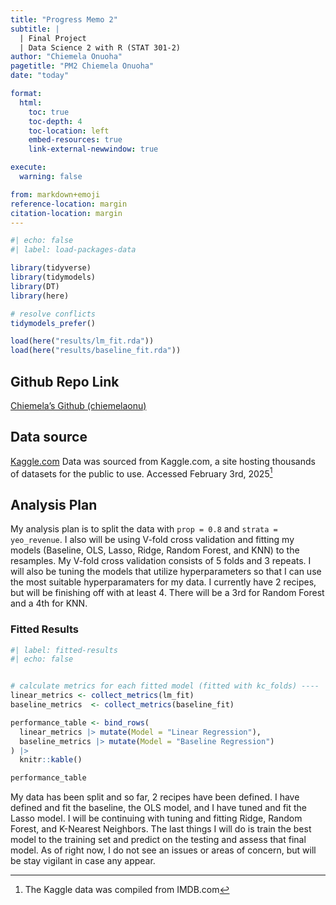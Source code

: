 ```yaml
---
title: "Progress Memo 2"
subtitle: |
  | Final Project 
  | Data Science 2 with R (STAT 301-2)
author: "Chiemela Onuoha"
pagetitle: "PM2 Chiemela Onuoha"
date: "today"

format:
  html:
    toc: true
    toc-depth: 4
    toc-location: left
    embed-resources: true
    link-external-newwindow: true

execute:
  warning: false

from: markdown+emoji
reference-location: margin
citation-location: margin
---
```



```r
#| echo: false
#| label: load-packages-data

library(tidyverse)
library(tidymodels)
library(DT)
library(here)

# resolve conflicts
tidymodels_prefer()

load(here("results/lm_fit.rda"))
load(here("results/baseline_fit.rda"))
```

::: {.callout-tip icon=false}

## Github Repo Link

[Chiemela's Github (chiemelaonu)](https://github.com/stat301-2-2025-winter/final-project-2-chiemelaonu.git)

:::

## Data source

[Kaggle.com](https://www.kaggle.com/datasets/ashpalsingh1525/imdb-movies-dataset/data)
Data was sourced from Kaggle.com, a site hosting thousands of datasets for the public to use. Accessed February 3rd, 2025^[The Kaggle data was compiled from IMDB.com]

## Analysis Plan
My analysis plan is to split the data with `prop = 0.8` and `strata = yeo_revenue`. I also will be using V-fold cross validation and fitting my models (Baseline, OLS, Lasso, Ridge, Random Forest, and KNN) to the resamples. My V-fold cross validation consists of 5 folds and 3 repeats. I will also be tuning the models that utilize hyperparameters so that I can use the most suitable hyperparamaters for my data. I currently have 2 recipes, but will be finishing off with at least 4. There will be a 3rd for Random Forest and a 4th for KNN.

### Fitted Results
```r
#| label: fitted-results
#| echo: false


# calculate metrics for each fitted model (fitted with kc_folds) ----
linear_metrics <- collect_metrics(lm_fit)
baseline_metrics  <- collect_metrics(baseline_fit)

performance_table <- bind_rows(
  linear_metrics |> mutate(Model = "Linear Regression"),
  baseline_metrics |> mutate(Model = "Baseline Regression")
) |>
  knitr::kable()

performance_table


```

My data has been split and so far, 2 recipes have been defined. I have defined and fit the baseline, the OLS model, and I have tuned and fit the Lasso model. I will be continuing with tuning and fitting Ridge, Random Forest, and K-Nearest Neighbors. The last things I will do is train the best model to the training set and predict on the testing and assess that final model. As of right now, I do not see an issues or areas of concern, but will be stay vigilant in case any appear.


